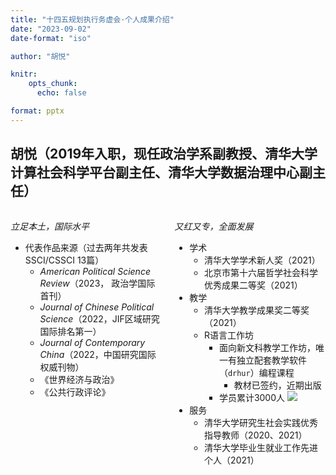 ```yaml
---
title: "十四五规划执行务虚会·个人成果介绍"
date: "2023-09-02"
date-format: "iso"

author: "胡悦"

knitr: 
    opts_chunk: 
      echo: false

format: pptx
---
```


## 胡悦（2019年入职，现任政治学系副教授、清华大学计算社会科学平台副主任、清华大学数据治理中心副主任）

:::: {.columns}

::: {.column width="50%"}
*立足本土，国际水平* 

- 代表作品来源（过去两年共发表SSCI/CSSCI 13篇）
    - *American Political Science Review*（2023， 政治学国际首刊）
    - *Journal of Chinese Political Science*（2022，JIF区域研究国际排名第一）
    - *Journal of Contemporary China*（2022，中国研究国际权威刊物）
    - 《世界经济与政治》
    - 《公共行政评论》

:::

::: {.column width="50%"}
*又红又专，全面发展*

- 学术
    - 清华大学学术新人奖（2021）
    - 北京市第十六届哲学社会科学优秀成果二等奖（2021）
- 教学
    - 清华大学教学成果奖二等奖（2021）
    - R语言工作坊
        - 面向新文科教学工作坊，唯一有独立配套教学软件（`drhur`）编程课程
            - 教材已签约，近期出版
        - 学员累计3000人 ![](https://sammo3182.github.io/slides_gh/slides/report/education_defense/images/class.JPG)
- 服务
    - 清华大学研究生社会实践优秀指导教师（2020、2021）
    - 清华大学毕业生就业工作先进个人（2021）
:::

::::
